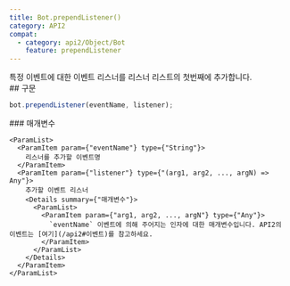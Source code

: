 ```yaml
---
title: Bot.prependListener()
category: API2
compat:
  - category: api2/Object/Bot
    feature: prependListener
---
```


<Section>
  특정 이벤트에 대한 이벤트 리스너를 리스너 리스트의 첫번째에 추가합니다.
</Section>
<Section>
  ## 구문

  ~~~js
  bot.prependListener(eventName, listener);
  ~~~

  <Section>
    ### 매개변수

    <ParamList>
      <ParamItem param={"eventName"} type={"String"}>
        리스너를 추가할 이벤트명
      </ParamItem>
      <ParamItem param={"listener"} type={"(arg1, arg2, ..., argN) => Any"}>
        추가할 이벤트 리스너
        <Details summary={"매개변수"}>
          <ParamList>
            <ParamItem param={"arg1, arg2, ..., argN"} type={"Any"}>
              `eventName` 이벤트에 의해 주어지는 인자에 대한 매개변수입니다. API2의 이벤트는 [여기](/api2#이벤트)를 참고하세요.
            </ParamItem>
          </ParamList>
        </Details>
      </ParamItem>
    </ParamList>
  </Section>
</Section>